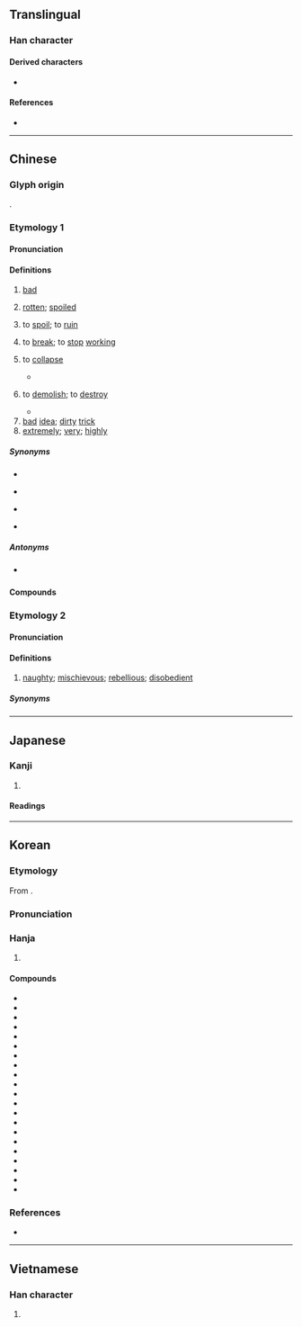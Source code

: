{{also|壊|坏}}
{{character info}}
==Translingual==
{{Han simplified forms|壞|壊|坏}}

===Han character===
{{Han char|rn=32|rad=土|as=16|sn=19|four=44132|canj=GYWV|ids=⿰土褱}}

====Derived characters====
* {{l|mul|[[蘾]]}}

====References====
* {{Han ref|kx=0242.030|dkj=05590|dj=0481.270|hdz=10500.020|uh=58DE|ud=22750|bh=C361|bd=50017}}

----

==Chinese==

===Glyph origin===
{{Han etym}}
{{Han compound|土|褱|c1=s|c2=p|t1=earth|ls=psc}}.

===Etymology 1===
{{zh-forms|s=坏|alt=坯}}

====Pronunciation====
{{zh-pron
|m=huài
|m-s=
|c=waai6
|c-t=vai5
|g=
|h=pfs=fái;gd=fai4
|j=
|mb=huōi
|md=huâi
|mn=hoāi/twv:hāi
|mn-t=huai6
|w=3hhua
|x=
|mc=y
|oc=y
|ma=y
|ca=LL-Q9186-Justinrleung-壞.wav
|cat=a,v,adv
}}

====Definitions====
{{zh-hanzi}}

# [[bad]]
#: {{zh-x|壞人|'''bad''' person}}
#: {{zh-x|壞 習慣|'''bad''' habits}}
# [[rotten]]; [[spoiled]]
#: {{zh-x|壞 雞蛋|'''rotten''' egg}}
#: {{zh-x|這 蘋果 壞 了。|This apple is '''rotten'''.}}
#: {{zh-x|牛奶 壞 了。|The milk is spoiled.}}
# to [[spoil]]; to [[ruin]]
#: {{zh-x|壞 了 大事|to ruin an important thing}}
#: {{zh-x|過期 的 牛奶 喝 了 會 壞 肚子{zi}。}}
# to [[break]]; to [[stop]] [[working]]
#: {{zh-x|鏡子 摔 壞 了|to have smashed a mirror}}
#: {{zh-x|這 系列 的 手機 很 容易 壞。|This series of cell phones break (stop working) very easily}}
#: {{zh-x|到 而家 都 仲 未 壞，真係 犀利。|It's amazing, it hasn't broken.|C}}
# {{lb|zh|classical}} to [[collapse]]
#* {{zh-x|諺 曰：「蠹 眾 而 木 折，隙 大 而 牆 壞。」|The saying runs: 'Many woodworms and the wood snaps, a large fissure and the wall '''collapses'''.'|ref=Shangjunshu}}
# {{lb|zh|classical}} to [[demolish]]; to [[destroy]]
#* {{zh-x|暴君 代作，壞 宮室 以 為{wéi} 汙池，民 無 所 安息。|Oppressive sovereigns arose one after another, who '''pulled down''' houses to make ponds and lakes, so that the people knew not where they could rest in quiet.|ref=Mencius}}
# [[bad]] [[idea]]; [[dirty]] [[trick]]
# [[extremely]]; [[very]]; [[highly]]
#: {{zh-x|嚇 壞 了|to be badly scared}}

=====Synonyms=====
* {{s|bad}}
{{zh-dial}}
{{zh-dial|壞-2}}
* {{s|to spoil}}
{{zh-syn-saurus|朽壞}}
* {{s|to ruin}}
{{zh-syn-saurus|損壞}}
* {{s|extremely}}
{{zh-syn-saurus|極其}}

=====Antonyms=====
* {{sense|bad}} {{zh-l|好}}

====Compounds====
{{zh-der|壞包兒|壞腸子|壞處|壞蛋|壞東西|壞分子|壞話|壞人|壞事|壞水|壞死|壞小子|壞心眼兒|壞血病|壞賬|壞主意|禮崩樂壞|損壞|敗壞|腐壞|破壞|破壞力}}

===Etymology 2===
{{zh-forms|s=坏|alt=獪,乖,契-Siyi}}
{{rfe|zh}}

====Pronunciation====
{{zh-pron
|c=kwaai4
|c-t=kai3
|cat=a
}}

====Definitions====
{{zh-hanzi}}

# {{lb|zh|Cantonese}} [[naughty]]; [[mischievous]]; [[rebellious]]; [[disobedient]]

=====Synonyms=====
{{zh-dial|頑皮}}

{{zh-cat|Beginning}}

----

==Japanese==
{{ja-kanji forms|壊|壞}}

===Kanji===
{{ja-kanji|grade=|rs=土16|shin=壊}}

# {{rfdef|ja|sort=土16}}

====Readings====
{{ja-readings
|goon=え<ゑ
|kanon=かい<くわい
|kun=こわ-す, こわ-れる, やぶ-る
|nanori=つち
}}

----

==Korean==

===Etymology===
From {{der|ko|ltc|-}} {{ltc-l|壞|id=1}}.

{{collapse|
* {{hanja-dongguk|괭〮|kwáy}}
* {{hanja-sinjeung|괴|kwoy|hun=헐 괴}}
|Historical readings
|bg=#FFFFFF}}

===Pronunciation===
{{ko-hanja-pron|괴|l=y}}

===Hanja===
{{ko-hanja-search}}
{{ko-hanja|무너지다|무너질|괴}}

# {{hanja form of|괴|to [[break]]; to [[collapse]]}}

====Compounds====
{{der-top3|Compounds}}
* {{ko-l|붕괴|崩壞}}
* {{ko-l|파괴|破壞}}
* {{ko-l|괴고|壞苦}}
* {{ko-l|괴결|壞決}}
* {{ko-l|괴멸|壞滅}}
* {{ko-l|괴폐|壞廢}}
* {{ko-l|손괴|損壞}}
* {{ko-l|괴락|壞落}}
* {{ko-l|괴색|壞色}}
* {{ko-l|부괴|腐壞}}
* {{ko-l|괴란|壞亂}}
* {{ko-l|반괴|半壞}}
* {{ko-l|괴저|壞疽}}
* {{ko-l|괴사|壞死}}
* {{ko-l|괴손|壞損}}
* {{ko-l|도괴|倒壞}}
* {{ko-l|잔괴|殘壞}}
* {{ko-l|훼괴|毁壞}}
* {{ko-l|괴변|壞變}}
* {{ko-l|자괴|自壞}}
* {{ko-l|전괴|全壞}}
{{der-bottom}}

===References===
* {{R:hanjadoc|2031}}

----

==Vietnamese==

===Han character===
{{vi-readings|reading=hoại, hoải, hoai|rs=土16}}

# {{rfdef|vi|sort=土16}}
